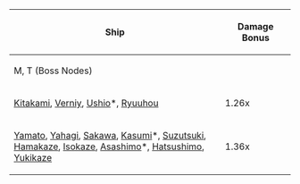 {| class="wikitable" 
|- style="font-weight:bold;"
! rowspan="2" style="text-align:center;" | Ship
! colspan="2" | Damage Bonus
|-
| colspan="2" | M, T (Boss Nodes)
|- style="text-align:center;"
| style="text-align:left;" | [[Kitakami]], [[Verniy]], [[Ushio]]*, [[Taigei|Ryuuhou]]<br />
| colspan="2" | 1.26x
|- style="text-align:center;"
| style="text-align:left;" | [[Yamato]], [[Yahagi]], [[Sakawa]], [[Kasumi]]*, [[Suzutsuki]],<br> [[Hamakaze]], [[Isokaze]], [[Asashimo]]*, [[Hatsushimo]], [[Yukikaze]]<br />
| colspan="2" | 1.36x
|}